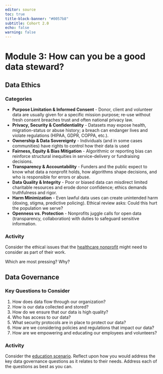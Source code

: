 ```yaml
---
editor: source
toc: true
title-block-banner: "#0057b8"
subtitle: Cohort 2.0
echo: false
warning: false
---
```


# Module 3: How can you be a good data steward?

## Data Ethics

### Categories

- **Purpose Limitation & Informed Consent** - Donor, client and volunteer data are usually given for a specific mission purpose; re-use without fresh consent breaches trust and often national privacy law.
- **Privacy, Security & Confidentiality** - Datasets may expose health, migration-status or abuse history; a breach can endanger lives and violate regulations (HIPAA, GDPR, COPPA, etc.).
- **Ownership & Data Sovereignty** - Individuals (and in some cases communities) have rights to control how their data is used
- **Fairness, Equity & Bias Mitigation** - Algorithmic or reporting bias can reinforce structural inequities in service-delivery or fundraising decisions.
- **Transparency & Accountability** - Funders and the public expect to know what data a nonprofit holds, how algorithms shape decisions, and who is responsible for errors or abuse.
- **Data Quality & Integrity** - Poor or biased data can misdirect limited charitable resources and erode donor confidence; ethics demands truthfulness and rigor.
- **Harm Minimization** - Even lawful data uses can create unintended harm (doxing, stigma, predictive policing). Ethical review asks: Could this hurt the population we serve?
- **Openness vs. Protection** - Nonprofits juggle calls for open data (transparency, collaboration) with duties to safeguard sensitive information.

### Activity

Consider the ethical issues that the [healthcare nonprofit](module_01.html#healthcare) might need to consider as part of their work.

Which are most pressing? Why?

## Data Governance

### Key Questions to Consider

1. How does data flow through our organization?
2. How is our data collected and stored?
3. How do we ensure that our data is high quality?
4. Who has access to our data?
5. What security protocols are in place to protect our data?
6. How are we considering policies and regulations that impact our data?
7. How are we empowering and educating our employees and volunteers?

### Activity

Consider the [education scenario](module_01.html#education). Reflect upon how you would address the key data governance questions as it relates to their needs. Address each of the questions as best as you can.
